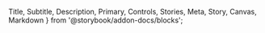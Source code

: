   Title, Subtitle, Description, Primary, Controls, Stories, Meta, Story, Canvas, Markdown
} from '@storybook/addon-docs/blocks';


<Meta name="Docs" of={ComponentStories} />

<Title />
<Subtitle />

## Overview
<Description />
<Primary />

## Parameters
<Controls />

## Slots

Inherits slots from [DtFormBase](?path=/docs/architecture-base-classes--docs#slots).

## Events

### `change`

**Event Detail:**
```json
{
  field: string,    // name attribute of field
  oldValue: string, // previous value before current change
  newValue: string, // updated value
}
```

## CSS Properties / Theming

Inherits custom properties from [DtFormBase](?path=/docs/architecture-base-classes--docs#css-properties).

| Custom Properties   | Default Value   |
|---------------------|-----------------|
| `--dt-form-text-color`  | `#000`  |
| `--dt-form-background-color`  | `#cecece` |
| `--dt-form-border-color`  | `#cacaca`   |
| `--dt-date-border-radius`  | `0`   |
| `--dt-date-box-shadow`  | `var(--dt-form-input-box-shadow, inset 0 1px 2px hsl(0deg 0% 4% / 10%))`   |
| `--dt-form-padding`   | `0.5333333333rem`   |
| `--dt-form-transition` | `box-shadow .5s,border-color .25s ease-in-out`   |
| `--dt-date-disabled-background-color`   | `var(--dt-form-disabled-background-color, #e6e6e6)`   |
| `--dt-date-placeholder-color` | `#999`  |
| `--dt-date-placeholder-transform` |  `none`   |
| `--dt-date-placeholder-font-size`   | `1rem`  |
| `--dt-date-placeholder-font-weight`  |  `400`  |
| `--dt-date-placeholder-letter-spacing`  | `normal`  |
| `--dt-date-border-color-alert`  | `var(--alert-color)`   |
| `--dt-date-background-color`  | `var(--dt-form-background-color, buttonface)`   |
| `--dt-date-button-hover-color`  | `#ffffff`   |

## Parts

| Part Name | Description |
|-----------|-------------|
| `input` | The date input element within the shadow DOM |
| `clear-button` | The button that clears the date value |

## Stories
<Stories title="" />
